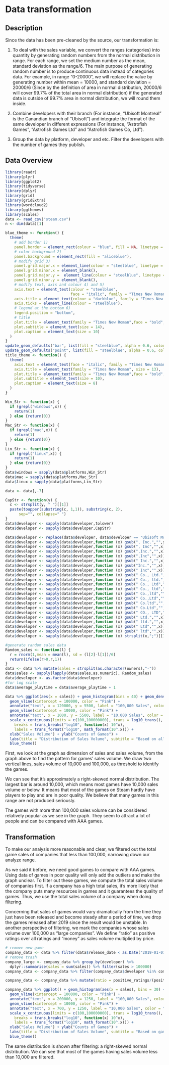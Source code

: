 # Data transformation

## Description

Since the data has been pre-cleaned by the source,  our transformation is: 

1. To deal with the sales variable, we convert the ranges (categories) into quantity by generating random numbers from the normal distribution in range. For each range, we set the medium number as the mean, standard deviation as the range/6. The main purpose of generating random number is to produce continuous data instead of categories data. For example, in range "0-20000", we will replace the value by generating number within mean = 10000, and standard deviation = 20000/6 (Since by the definition of area in normal distribution, 20000/6 will cover 99.7% of the total area in normal distribution) if the generated data is outside of 99.7% area in normal distribution, we will round them inside.

2. Combine developers with their branch (For instance, "Ubisoft Montreal" is the Canandian branch of "Ubisoft") and integrate the format of the same developer in different expressions (For instance, “Astrofish Games”, “Astrofish Games Ltd” and “Astrofish Games Co, Ltd”).

3. Group the data by platform, developer and etc. Filter the developers with the number of games they publish.


## Data Overview

```r
library(readr)
library(plyr)
library(ggplot2)
library(tidyverse)
library(dplyr)
library(grid)
library(gridExtra)
library(wordcloud2)
library(ggthemes)
library(scales)
data <- read_csv("steam.csv")
n <- dim(data)[1]

blue_theme <- function() {
  theme(
    # add border 1)
    panel.border = element_rect(colour = "blue", fill = NA, linetype = 2),
    # color background 2)
    panel.background = element_rect(fill = "aliceblue"),
    # modify grid 3)
    panel.grid.major.x = element_line(colour = "steelblue", linetype = 3, size = 0.5),
    panel.grid.minor.x = element_blank(),
    panel.grid.major.y =  element_line(colour = "steelblue", linetype = 3, size = 0.5),
    panel.grid.minor.y = element_blank(),
    # modify text, axis and colour 4) and 5)
    axis.text = element_text(colour = "steelblue", 
                             face = "italic", family = "Times New Roman", size = 10),
    axis.title = element_text(colour = "darkblue", family = "Times New Roman", size = 13),
    axis.ticks = element_line(colour = "steelblue"),
    # legend at the bottom 6)
    legend.position = "bottom",
    # title
    plot.title = element_text(family = "Times New Roman",face = "bold",size = 17),
    plot.subtitle = element_text(size = 14),
    plot.caption = element_text(size = 10)
  )
}
update_geom_defaults("bar", list(fill = "steelblue", alpha = 0.6, colour = "blue"))
update_geom_defaults("point", list(fill = "steelblue", alpha = 0.6, colour = "blue"))
title_theme <- function() {
  theme(
    axis.text = element_text(face = "italic", family = "Times New Roman", size = 10),
    axis.title = element_text(family = "Times New Roman", size = 13),
    plot.title = element_text(family = "Times New Roman",face = "bold",size = 15),
    plot.subtitle = element_text(size = 10),
    plot.caption = element_text(size = 8)
  )
}

Win_Str <- function(x) {
  if (grepl("windows",x)) {
    return(1)
  } else {return(0)}
}
Mac_Str <- function(x) {
  if (grepl("mac",x)) {
    return(1)
  } else {return(0)}
}
Lin_Str <- function(x) {
  if (grepl("linux",x)) {
    return(1)
  } else {return(0)}
}
data$windows = sapply(data$platforms,Win_Str)
data$mac = sapply(data$platforms,Mac_Str)
data$linux = sapply(data$platforms,Lin_Str)

data <- data[,-7]

CapStr <- function(y) {
  c <- strsplit(y, " ")[[1]]
  paste(toupper(substring(c, 1,1)), substring(c, 2),
      sep="", collapse=" ")
}
data$developer <- sapply(data$developer,tolower)
data$developer <- sapply(data$developer,CapStr)

data$developer <- replace(data$developer, data$developer == "Ubisoft Montreal", "Ubisoft")
data$developer <- sapply(data$developer,function (x) gsub(", Inc.","",x))
data$developer <- sapply(data$developer,function (x) gsub(", Inc","",x))
data$developer <- sapply(data$developer,function (x) gsub(",Inc.","",x))
data$developer <- sapply(data$developer,function (x) gsub(",Inc","",x))
data$developer <- sapply(data$developer,function (x) gsub(" Inc.","",x))
data$developer <- sapply(data$developer,function (x) gsub("Inc.","",x))
data$developer <- sapply(data$developer,function (x) gsub(" Inc","",x))
data$developer <- sapply(data$developer,function (x) gsub(" Co., Ltd.","",x)) 
data$developer <- sapply(data$developer,function (x) gsub(" Co., ltd.","",x))
data$developer <- sapply(data$developer,function (x) gsub(" Co., Ltd","",x)) 
data$developer <- sapply(data$developer,function (x) gsub(" Co., ltd","",x))
data$developer <- sapply(data$developer,function (x) gsub(" Co.,ltd","",x))
data$developer <- sapply(data$developer,function (x) gsub(" Co.,Ltd","",x))
data$developer <- sapply(data$developer,function (x) gsub(" Co.ltd","",x))
data$developer <- sapply(data$developer,function (x) gsub(" Co.Ltd","",x))
data$developer <- sapply(data$developer,function (x) gsub(" CO., LTD","",x))
data$developer <- sapply(data$developer,function (x) gsub(" Ltd.","",x))
data$developer <- sapply(data$developer,function (x) gsub(" ltd.","",x))
data$developer <- sapply(data$developer,function (x) gsub(" Ltd","",x))
data$developer <- sapply(data$developer,function (x) gsub(" ltd","",x))
data$developer <- sapply(data$developer,function (x) strsplit(x,";")[[1]][1])

#generate random sales data
Random_sales <- function(l) {
  r = rnorm(1,mean = mean(l), sd = (l[2]-l[1])/6)
  return(ifelse(r>0,r,1))
}
data <- data %>% mutate(sales = strsplit(as.character(owners),"-"))
data$sales <- sapply(lapply(data$sales,as.numeric), Random_sales)
data$developer <- as.factor(data$developer)
#for log scale
data$average_playtime = data$average_playtime + 1
```

```r
data %>% ggplot(aes(x = sales)) + geom_histogram(bins = 40) + geom_density() +
  geom_vline(xintercept = 100000, color = "Pink") + 
  annotate("text", x = 120000, y = 5500, label = "100,000 Sales", color = "darkred", hjust = 0) +
  geom_vline(xintercept = 10000, color = "Pink") +
  annotate("text", x = 1000, y = 5500, label = "10,000 Sales", color = "darkred", hjust = 0) +
  scale_x_continuous(limits = c(100,100000000), trans = log10_trans(),
    breaks = trans_breaks("log10", function(x) 10^x),
    labels = trans_format("log10", math_format(10^.x))) + 
  xlab("Sales Volume") + ylab("Counts of Games") + 
  labs(title = "Distribution of Sales Volume", subtitle = "Based on all steam games") + 
  blue_theme()
```

First, we look at the graph as dimension of sales and sales volume, from the graph above to find the pattern for games’ sales volume. We draw two vertical lines, sales volume of 10,000 and 100,000, as threshold to identify the games. 

We can see that it’s approximately a right-skewed normal distribution. The largest bar is around 10,000, which means most games have 10,000 sales volume or below. It means that most of the games on Steam hardly have players to play and are in poor quality. We believe that many games in this range are not produced seriously.

The games with more than 100,000 sales volume can be considered relatively popular as we see in the graph. They seem to attract a lot of people and can be compared with AAA games. 

## Transformation

To make our analysis more reasonable and clear, we filtered out the total game sales of companies that less than 100,000, narrowing down our analyze range.

As we said it before, we need good games to compare with AAA games. Using data of games in poor quality will only add the outliers and make the graph unclear. To filter out these games, we compute the total sales volume of companies first. If a company has a high total sales, it’s more likely that the company puts many resources in games and it guarantees the quality of games. Thus, we use the total sales volume of a company when doing filtering.

Concerning that sales of games would vary dramatically from the time they just have been released and become steady after a period of time, we drop the games released after 2019 since the result would be unstable. In another perspective of filtering, we mark the companies whose sales volume over 100,000 as “large companies”. We define “ratio” as positive ratings over all ratings and “money” as sales volume multiplied by price.

```r
# remove new game
company_data <- data %>% filter(data$release_date < as.Date("2019-01-01")) 
# remove trash
company_large <- company_data %>% group_by(developer) %>% 
  dplyr::summarise(sales = sum(sales)) %>% filter(sales > 100000) 
company_data <- company_data %>% filter(company_data$developer %in% company_large$developer)

company_data <- company_data %>% mutate(ratio = positive_ratings/(positive_ratings + negative_ratings), money = sales*price+1)
```

```r
company_data %>% ggplot() + geom_histogram(aes(x = sales), bins = 30) +
  geom_vline(xintercept = 100000, color = "Pink") +
  annotate("text", x = 200000, y = 1250, label = "100,000 Sales", color = "darkred", hjust = 0) +
  geom_vline(xintercept = 10000, color = "Pink") +
  annotate("text", x = 700, y = 1250, label = "10,000 Sales", color = "darkred", hjust = 0) +
  scale_x_continuous(limits = c(100,100000000), trans = log10_trans(),
    breaks = trans_breaks("log10", function(x) 10^x),
    labels = trans_format("log10", math_format(10^.x))) + 
  xlab("Sales Volume") + ylab("Counts of Games") + 
  labs(title = "Distribution of Sales Volume", subtitle = "Based on games of  \"large\" developers on steam") + 
  blue_theme()
```

The same distribution is shown after filtering: a right-skewed normal distribution. We can see that most of the games having sales volume less than 10,000 are filtered. 